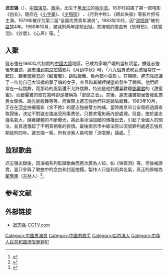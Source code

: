 {{Infobox person
| 姓名       = 迟志强
| 本名       = 
| 出生日期   = {{Birth date and age|1958|10|16}}  
| 出生地     = {{CHN}}[[黑龙江省|黑龙江省]][[哈尔滨市|哈尔滨市]]
| 居住地     = 
| 国籍       = {{PRC}}
| 种族       = [[汉族|汉族]]
| 语言       = 汉语
| 教育程度   = 初中毕业
| 职业       = [[演员|演员]]、[[歌手|歌手]]
| 活跃时期   = 1970年代至今
| 组织       = 
| 机构       = 国龙联盟
| 刑事起诉       = [[流氓罪|流氓罪]]
| 刑事处罚   = 有期徒刑4年
| 刑事状况   = 已出狱
}}

'''迟志强'''（{{bd|1958年|10月16日|catIdx=Z}}），[[中国|中国]][[演员|演员]]、[[歌手|歌手]]。出生于[[黑龙江|黑龙江]]的[[哈尔滨|哈尔滨]]。16岁时拍摄了第一部电影《创业》，随后在《[[小字辈|小字辈]]》、《[[夕照街|夕照街]]》 、《月到中秋》、《顾此失彼》等影片担任主演。1979年被评为第二届“全国优秀青年演员”。1983年10月，因“[[流氓罪|流氓罪]]”被判[[监禁|监禁]]4年。1985年10月，被减刑两年提前出狱。其演唱的歌曲有《愁呀愁》、《铁窗泪》、《钞票》、《心声》等。<ref>{{cite news |title=57岁“囚歌之王”迟志强近照曝光 登台献唱“铁窗泪” |url=https://ent.ifeng.com/a/20150711/42451270_0.shtml |accessdate=2022-01-06 |archive-date=2022-01-07 |archive-url=https://web.archive.org/web/20220107035943/https://ent.ifeng.com/a/20150711/42451270_0.shtml |dead-url=no }}</ref>

==入獄==
{{See also|严厉打击刑事犯罪活动 (1983年)}}
遲志強在1980年代初期的[[中國大陸|中國大陸]]地區，已成為家喻戶曉的當紅明星。據遲志強後來自述，遲志強到[[南京市|南京]]拍攝影片《月到中秋》時，「八九個男孩和女孩經常在一起玩，聽著[[鄧麗君|鄧麗君]]的《甜蜜蜜》，跳貼面舞，看內部小電影」。在期間，遲志強認識了一位比自己大10歲的離了婚的女子，並且和其糊裡糊塗的發生了關係。他們經常在一起跳舞，而那時的風氣還不允許跳舞，特別是他們還喜歡聽[[鄧麗君|鄧麗君]]的《甜蜜蜜》，而鄧麗君的歌在當時卻是被稱為「靡靡之音」。其後，遲志強被鄰居告發亂搞男女關係、跳光屁股舞等等，而實際上遲志強他們只是跳貼面舞。1983年10月，正在在[[河北省|河北]]拍攝電影《金不換》的遲志強被警方拘捕。當時南京市公安局經過調查取證後，決定不對遲志強追究刑事責任，只要求電影廠內部處理。但是，由於遲志強名氣大，隨著媒體的不斷曝光，將此事添油加醋的傳播出去，引起了全國人的關注，並且還激起了不明真相者的民憤。最後南京市中級法院以流氓罪判處遲志強有期徒刑四年。遲志強一案，所有涉案人員均按「流氓罪」論處。<ref>{{Cite web|title=1984年迟志强因流氓罪被判刑始末|url=http://news.sina.com.cn/s/l/2008-02-28/181815040484.shtml|access-date=2021-05-29|archive-url=https://web.archive.org/web/20210602212532/http://news.sina.com.cn/s/l/2008-02-28/181815040484.shtml|archive-date=2021-06-02|dead-url=no}}</ref>

==监狱歌曲==
迟志强出獄後，因演唱系列監獄歌曲而再次廣為人知，如《铁窗泪》等。但後被證實，遲只參與了歌曲中的念白和封面拍攝，製作人只是利用其名氣，真正的原唱為[[翟惠民|翟惠民]]（[[吉林省|吉林]]人）<ref>{{cite web|title=迟志强：“囚歌”不是我唱 翟惠民：周亚平一手导演(图)|url=http://news.ifeng.com/society/5/200811/1127_2579_898020_3.shtml|accessdate=|date=2008年11月27日|publisher=新京报|language=|archive-url=https://web.archive.org/web/20150511211933/http://news.ifeng.com/society/5/200811/1127_2579_898020_3.shtml|archive-date=2015年5月11日|dead-url=no}}</ref>。

== 参考文献 ==
{{Reflist}}

== 外部链接 ==
*[http://www.cctv.com/program/ljsy_new/20060223/101682.shtml 迟志强-CCTV.com]{{Wayback|url=http://www.cctv.com/program/ljsy_new/20060223/101682.shtml |date=20111121234716 }}

[[Category:中国男演员|Category:中国男演员]]
[[Category:中国男歌手|Category:中国男歌手]]
[[Category:哈尔滨人|Category:哈尔滨人]]
[[Category:中华人民共和国流氓罪罪犯|Category:中华人民共和国流氓罪罪犯]]